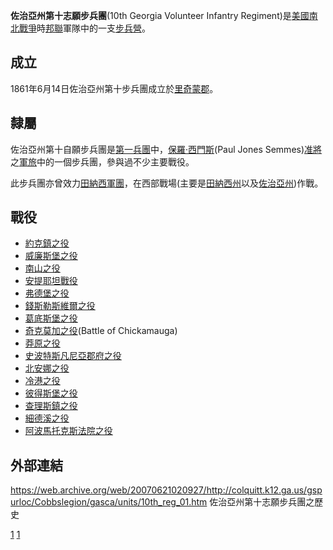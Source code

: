 '''佐治亞州第十志願步兵團'''(10th Georgia Volunteer Infantry Regiment)是[[美國|美國]][[南北戰爭|南北戰爭]]時[[美利堅聯盟國|邦聯]]軍隊中的一支[[步兵營|步兵營]]。

==成立==
1861年6月14日佐治亞州第十步兵團成立於[[里奇蒙郡_(佐治亞州)|里奇蒙郡]]。

==隸屬==
佐治亞州第十自願步兵團是[[第一兵團(邦聯)|第一兵團]]中，[[保羅·西門斯|保羅·西門斯]](Paul Jones Semmes)[[准將|准將]]之[[軍旅|軍旅]]中的一個步兵團，參與過不少主要戰役。

此步兵團亦曾效力[[田納西軍團|田納西軍團]]，在西部戰場(主要是[[田納西州|田納西州]]以及[[佐治亞州|佐治亞州]])作戰。

==戰役==
*[[約克鎮之役|約克鎮之役]]
*[[威廉斯堡之役|威廉斯堡之役]]
*[[南山之役|南山之役]]
*[[安提耶坦戰役|安提耶坦戰役]]
*[[弗德堡之役|弗德堡之役]]
*[[錢斯勒斯維爾之役|錢斯勒斯維爾之役]]
*[[葛底斯堡之役|葛底斯堡之役]]
*[[奇克莫加之役|奇克莫加之役]](Battle of Chickamauga)
*[[莽原之役|莽原之役]]
*[[史波特斯凡尼亞郡府之役|史波特斯凡尼亞郡府之役]]
*[[北安娜之役|北安娜之役]]
*[[冷港之役|冷港之役]]
*[[彼得斯堡之役|彼得斯堡之役]]
*[[查理斯鎮之役|查理斯鎮之役]]
*[[細德溪之役|細德溪之役]]
*[[阿波馬托克斯法院之役|阿波馬托克斯法院之役]]

==外部連結==
https://web.archive.org/web/20070621020927/http://colquitt.k12.ga.us/gspurloc/Cobbslegion/gasca/units/10th_reg_01.htm 佐治亞州第十志願步兵團之歷史

[[Category:邦聯步兵團|1]]
[[Category:_佐治亞州步兵團|1]]